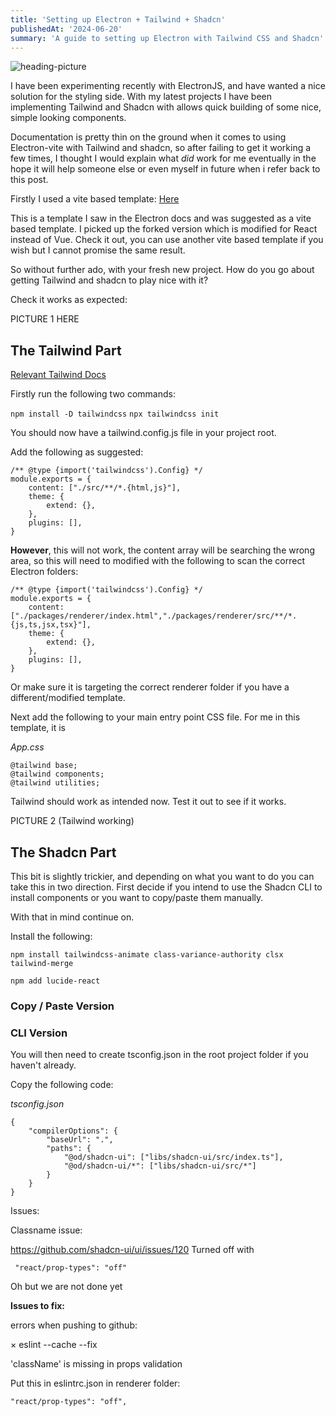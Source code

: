 ```yaml
---
title: 'Setting up Electron + Tailwind + Shadcn'
publishedAt: '2024-06-20'
summary: 'A guide to setting up Electron with Tailwind CSS and Shadcn'
---
```



<img src="/code1.jpg" alt="heading-picture" className="rounded-md shadow-md shadow-inner" />

I have been experimenting recently with ElectronJS, and have wanted a nice solution for the styling side. With my latest projects I have been implementing Tailwind and Shadcn with allows quick building of some nice, simple looking components.

Documentation is pretty thin on the ground when it comes to using Electron-vite with Tailwind and shadcn, so after failing to get it working a few times, I thought I would explain what *did* work for me eventually in the hope it will help someone else or even myself in future when i refer back to this post.

Firstly I used a vite based template: 
[Here](https://github.com/ldlac/vite-electron-builder)

This is a template I saw in the Electron docs and was suggested as a vite based template. I picked up the forked version which is modified for React instead of Vue.
Check it out, you can use another vite based template if you wish but I cannot promise the same result.

So without further ado, with your fresh new project. How do you go about getting Tailwind and shadcn to play nice with it?

Check it works as expected: 

PICTURE 1 HERE

## The Tailwind Part

[Relevant Tailwind Docs](https://tailwindcss.com/docs/installation)

Firstly run the following two commands: 

`npm install -D tailwindcss`
`npx tailwindcss init`

You should now have a tailwind.config.js file in your project root. 

Add the following as suggested: 

```
/** @type {import('tailwindcss').Config} */ 
module.exports = { 
	content: ["./src/**/*.{html,js}"], 
	theme: { 
		extend: {}, 
	}, 
	plugins: [], 
}
```

**However**, this will not work, the content array will be searching the wrong area, so this will need to modified with the following to scan the correct Electron folders: 

```
/** @type {import('tailwindcss').Config} */ 
module.exports = { 
	content:["./packages/renderer/index.html","./packages/renderer/src/**/*.{js,ts,jsx,tsx}"], 
	theme: { 
		extend: {}, 
	}, 
	plugins: [], 
}
```

Or make sure it is targeting the correct renderer folder if you have a different/modified template.

Next add the following to your main entry point CSS file. For me in this template, it is 

*App.css*
```
@tailwind base; 
@tailwind components; 
@tailwind utilities;
```

Tailwind should work as intended now. Test it out to see if it works.


PICTURE 2 (Tailwind working)


## The Shadcn Part

This bit is slightly trickier, and depending on what you want to do you can take this in two direction. First decide if you intend to use the Shadcn CLI to install components or you want to copy/paste them manually.


With that in mind continue on.

Install the following: 

`npm install tailwindcss-animate class-variance-authority clsx tailwind-merge`

`npm add lucide-react`



### Copy / Paste Version




### CLI Version

You will then need to create tsconfig.json in the root project folder if you haven't already.

Copy the following code: 

*tsconfig.json*
```
{
	"compilerOptions": {
		"baseUrl": ".",
		"paths": {
			"@od/shadcn-ui": ["libs/shadcn-ui/src/index.ts"],
			"@od/shadcn-ui/*": ["libs/shadcn-ui/src/*"]
		}
	}
}
```


Issues: 

Classname issue:

https://github.com/shadcn-ui/ui/issues/120
Turned off with 

````
 "react/prop-types": "off"
````




Oh but we are not done yet

**Issues to fix:**

errors when pushing to github: 

   × eslint --cache --fix

 'className' is missing in props validation

Put this in eslintrc.json in renderer folder: 

`"react/prop-types": "off",`



 